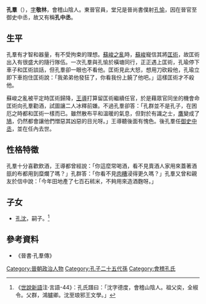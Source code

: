 '''孔羣'''（{{bd|？||？|catIdx=K}}），[[表字|字]]'''敬林'''，會稽山陰人。東晉官員，堂兄是晉尚書僕射[[孔愉|孔愉]]，因在晉官至御史中丞，故又有稱'''孔中丞'''。

== 生平 ==
孔羣有才智和器量，有不受拘束的理想。[[蘇峻之亂|蘇峻之亂]]時，[[蘇峻|蘇峻]]寵信其將[[匡術|匡術]]，故匡術出入有很盛大的隨行隊伍。一次孔羣與孔愉於橫塘同行，正正遇上匡術，孔瑜停下車子和匡術談話，但孔羣卻一眼也不看他。匡術見此大怒，想用刀砍殺他，孔瑜立即下車抱住匡術說：「我弟弟他發狂了，你看我份上饒了他吧。」這樣匡術才不殺他。

蘇峻之亂被平定時匡術歸降，[[王導|王導]]打算留匡術繼續任官，於是藉眾官同坐的機會命匡術向孔羣勸酒，試圖讓二人冰釋前嫌。不過孔羣卻答：「孔群並不是孔子，在困厄之時都和匡術一樣而已。雖然散布平和溫暖的氣息，但對於有識之士，[[鷹|鷹]]變成了[[鳩|鳩]]，仍然都會讓他們憎惡其凶惡的目光呀。」王導聽後面有愧色。後孔羣任[[御史中丞|御史中丞]]，並在任內去世。

== 性格特徵 ==
孔羣十分喜歡飲酒，王導都曾經說：「你這麼常喝酒，看不見賣酒人家用來蓋著酒瓿的布都用到糜爛了嗎？」孔群答：「你看不見[[肉糟|肉糟]]浸得更久嗎？」孔羣又曾和親友於信中說：「今年田地產了七百石秫米，不夠用來造酒麴呀。」

== 子女 ==
*[[孔沈|孔沈]]，嗣子。<ref>《[[世說新語|世說新語]]注·言語-44》：孔氏譜曰：「沈字德度，會稽山陰人。祖父奕，全椒令。父群，鴻臚卿。沈至琅邪王文學。」</ref>

==參考資料 ==
*《晉書·孔羣傳》
[[Category:晉朝政治人物|Category:晉朝政治人物]]
[[Category:孔子二十五代孫|Category:孔子二十五代孫]]
[[Category:會稽孔氏|Category:會稽孔氏]]